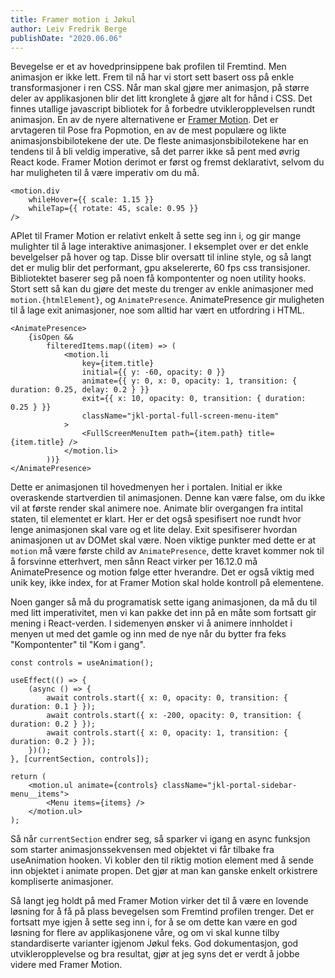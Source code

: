 ```yaml
---
title: Framer motion i Jøkul
author: Leiv Fredrik Berge
publishDate: "2020.06.06"
---
```


Bevegelse er et av hovedprinsippene bak profilen til Fremtind. Men animasjon er ikke lett. Frem til nå har vi stort sett basert oss på enkle transformasjoner i ren CSS.
Når man skal gjøre mer animasjon, på større deler av applikasjonen blir det litt kronglete å gjøre alt for hånd i CSS. Det finnes utallige javascript bibliotek for å forbedre utvikleropplevelsen rundt animasjon.
En av de nyere alternativene er [Framer Motion](https://www.framer.com/motion/). Det er arvtageren til Pose fra Popmotion, en av de mest populære og likte animasjonsbibilotekene der ute. De fleste animasjonsbibilotekene har en tendens til
å bli veldig imperative, så det parrer ikke så pent med øvrig React kode. Framer Motion derimot er først og fremst deklarativt, selvom du har muligheten til å være imperativ om du må.


<Example />

```tsx
<motion.div
    whileHover={{ scale: 1.15 }}
    whileTap={{ rotate: 45, scale: 0.95 }}
/>
```

APIet til Framer Motion er relativt enkelt å sette seg inn i, og gir mange mulighter til å lage interaktive animasjoner. I eksemplet over er det enkle bevelgelser på hover og tap.
Disse blir oversatt til inline style, og så langt det er mulig blir det performant, gpu akselererte, 60 fps css transisjoner. Bibliotektet baserer seg på noen få kompontenter og noen utility hooks.
Stort sett så kan du gjøre det meste du trenger av enkle animasjoner med `motion.{htmlElement}`, og `AnimatePresence`. AnimatePresence gir muligheten til å lage exit animasjoner, noe som alltid har vært en
utfordring i HTML.

```tsx
<AnimatePresence>
    {isOpen &&
        filteredItems.map((item) => (
            <motion.li
                key={item.title}
                initial={{ y: -60, opacity: 0 }}
                animate={{ y: 0, x: 0, opacity: 1, transition: { duration: 0.25, delay: 0.2 } }}
                exit={{ x: 10, opacity: 0, transition: { duration: 0.25 } }}
                className="jkl-portal-full-screen-menu-item"
            >
                <FullScreenMenuItem path={item.path} title={item.title} />
            </motion.li>
        ))}
</AnimatePresence>
```

Dette er animasjonen til hovedmenyen her i portalen. Initial er ikke overaskende startverdien til animasjonen. Denne kan være false, om du ikke vil at første render skal animere noe.
Animate blir overgangen fra intital staten, til elementet er klart. Her er det også spesifisert noe rundt hvor lenge animasjonen skal vare og et lite delay. Exit spesifiserer hvordan
animasjonen ut av DOMet skal være. Noen viktige punkter med dette er at `motion` må være første child av `AnimatePresence`, dette kravet kommer nok til å forsvinne etterhvert, men
sånn React virker per 16.12.0 må AnimatePresence og motion følge etter hverandre. Det er også viktig med unik key, ikke index, for at Framer Motion skal holde kontroll på elementene.

Noen ganger så må du programatisk sette igang animasjonen, da må du til med litt imperativitet, men vi kan pakke det inn på en måte som fortsatt gir mening i React-verden. I sidemenyen ønsker vi
å animere innholdet i menyen ut med det gamle og inn med de nye når du bytter fra feks "Kompontenter" til "Kom i gang".

```tsx
const controls = useAnimation();

useEffect(() => {
    (async () => {
        await controls.start({ x: 0, opacity: 0, transition: { duration: 0.1 } });
        await controls.start({ x: -200, opacity: 0, transition: { duration: 0.2 } });
        await controls.start({ x: 0, opacity: 1, transition: { duration: 0.2 } });
    })();
}, [currentSection, controls]);

return (
    <motion.ul animate={controls} className="jkl-portal-sidebar-menu__items">
        <Menu items={items} />
    </motion.ul>
);
```

Så når `currentSection` endrer seg, så sparker vi igang en async funksjon som starter animasjonssekvensen med objektet vi får tilbake fra useAnimation hooken.
Vi kobler den til riktig motion element med å sende inn objektet i animate propen. Det gjør at man kan ganske enkelt orkistrere kompliserte animasjoner.

Så langt jeg holdt på med Framer Motion virker det til å være en lovende løsning for å få på plass bevegelsen som Fremtind profilen trenger. Det er fortsatt mye igjen å sette seg inn i,
for å se om dette kan være en god løsning for flere av applikasjonene våre, og om vi skal kunne tilby standardiserte varianter igjenom Jøkul feks. God dokumentasjon, god utvikleropplevelse 
og bra resultat, gjør at jeg syns det er verdt å jobbe videre med Framer Motion.
